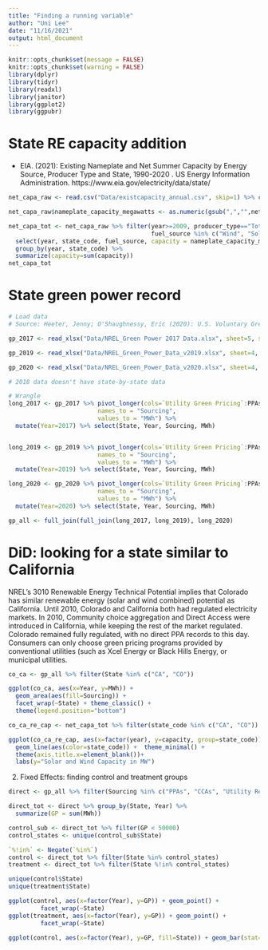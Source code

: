 ```yaml
---
title: "Finding a running variable"
author: "Uni Lee"
date: "11/16/2021"
output: html_document
---
```


```r
knitr::opts_chunk$set(message = FALSE)
knitr::opts_chunk$set(warning = FALSE)
library(dplyr)
library(tidyr)
library(readxl)
library(janitor)
library(ggplot2)
library(ggpubr)
```
# State RE capacity addition

* EIA. (2021): Existing Nameplate and Net Summer Capacity by Energy Source, Producer Type and State, 1990-2020 . US Energy Information Administration. https://www.eia.gov/electricity/data/state/

```r

net_capa_raw <- read.csv("Data/existcapacity_annual.csv", skip=1) %>% clean_names() # in MWh

net_capa_raw$nameplate_capacity_megawatts <- as.numeric(gsub(",","",net_capa_raw$nameplate_capacity_megawatts))

net_capa_tot <- net_capa_raw %>% filter(year>=2009, producer_type=="Total Electric Power Industry",
                                        fuel_source %in% c("Wind", "Solar Thermal and Photovoltaic")) %>% 
  select(year, state_code, fuel_source, capacity = nameplate_capacity_megawatts) %>%
  group_by(year, state_code) %>%
  summarize(capacity=sum(capacity))
net_capa_tot
```


# State green power record  

```r
# Load data 
# Source: Heeter, Jenny; O'Shaughnessy, Eric (2020): U.S. Voluntary Green Power Market Data 2019. National Renewable Energy Laboratory. https://data.nrel.gov/submissions/151

gp_2017 <- read_xlsx("Data/NREL_Green Power 2017 Data.xlsx", sheet=5, skip=2) 

gp_2019 <- read_xlsx("Data/NREL_Green_Power_Data_v2019.xlsx", sheet=4, skip=2) 

gp_2020 <- read_xlsx("Data/NREL_Green_Power_Data_v2020.xlsx", sheet=4, skip=2) 

# 2018 data doesn't have state-by-state data

# Wrangle
long_2017 <- gp_2017 %>% pivot_longer(cols=`Utility Green Pricing`:PPAs,
                         names_to = "Sourcing",
                         values_to = "MWh") %>%
  mutate(Year=2017) %>% select(State, Year, Sourcing, MWh)


long_2019 <- gp_2019 %>% pivot_longer(cols=`Utility Green Pricing`:PPAs,
                         names_to = "Sourcing",
                         values_to = "MWh") %>%
  mutate(Year=2019) %>% select(State, Year, Sourcing, MWh)

long_2020 <- gp_2020 %>% pivot_longer(cols=`Utility Green Pricing`:PPAs,
                         names_to = "Sourcing",
                         values_to = "MWh") %>%
  mutate(Year=2020) %>% select(State, Year, Sourcing, MWh)

gp_all <- full_join(full_join(long_2017, long_2019), long_2020)

```

# DiD: looking for a state similar to California

NREL's 3010 Renewable Energy Technical Potential implies that Colorado has similar renewable energy (solar and wind combined) potential as California. Until 2010, Colorado and California both had regulated electricity markets. In 2010, Community choice aggregation and Direct Access were introduced in California, while keeping the rest of the market regulated. Colorado remained fully regulated, with no direct PPA records to this day. Consumers can only choose green pricing programs provided by conventional utilities (such as Xcel Energy or Black Hills Energy, or municipal utilities. 

```r
co_ca <- gp_all %>% filter(State %in% c("CA", "CO"))

ggplot(co_ca, aes(x=Year, y=MWh)) +
  geom_area(aes(fill=Sourcing)) +
  facet_wrap(~State) + theme_classic() +
  theme(legend.position="bottom")
```
```r
co_ca_re_cap <- net_capa_tot %>% filter(state_code %in% c("CA", "CO"))

ggplot(co_ca_re_cap, aes(x=factor(year), y=capacity, group=state_code)) + 
  geom_line(aes(color=state_code)) +  theme_minimal() +
  theme(axis.title.x=element_blank())+
  labs(y="Solar and Wind Capacity in MW")
```


2. Fixed Effects: finding control and treatment groups 

```r
direct <- gp_all %>% filter(Sourcing %in% c("PPAs", "CCAs", "Utility Renewable Contracts"))

direct_tot <- direct %>% group_by(State, Year) %>%
  summarize(GP = sum(MWh))

control_sub <- direct_tot %>% filter(GP < 50000)
control_states <- unique(control_sub$State)

`%!in%` <- Negate(`%in%`)
control <- direct_tot %>% filter(State %in% control_states)
treatment <- direct_tot %>% filter(State %!in% control_states)

unique(control$State)
unique(treatment$State)

ggplot(control, aes(x=factor(Year), y=GP)) + geom_point() +
         facet_wrap(~State)
ggplot(treatment, aes(x=factor(Year), y=GP)) + geom_point() +
         facet_wrap(~State)

ggplot(control, aes(x=factor(Year), y=GP, fill=State)) + geom_bar(stat="identity", position="dodge") 


```

